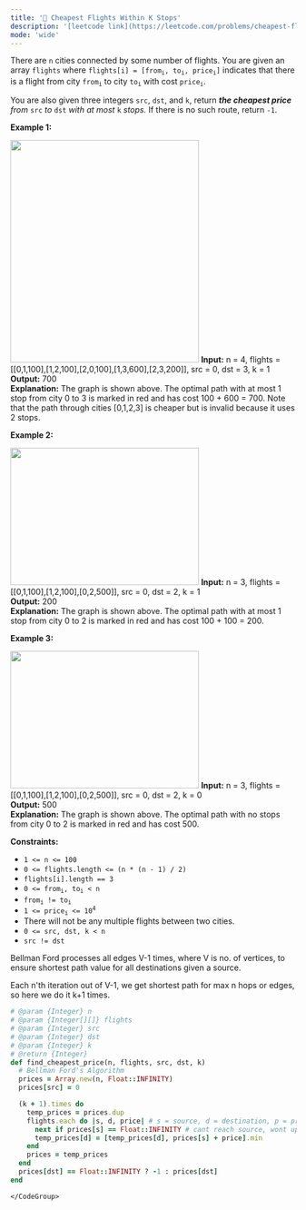 ```yaml
---
title: '🧀 Cheapest Flights Within K Stops'
description: '[leetcode link](https://leetcode.com/problems/cheapest-flights-within-k-stops/description/)'
mode: 'wide'
---
```

<Tabs>
  <Tab title="Question" icon="circle-question" iconType="regular">
    <Card>
      <p>There are <code>n</code> cities connected by some number of flights. You are given an array <code>flights</code> where <code>flights[i] = [from<sub>i</sub>, to<sub>i</sub>, price<sub>i</sub>]</code> indicates that there is a flight from city <code>from<sub>i</sub></code> to city <code>to<sub>i</sub></code> with cost <code>price<sub>i</sub></code>.</p>  <p>You are also given three integers <code>src</code>, <code>dst</code>, and <code>k</code>, return <em><strong>the cheapest price</strong> from </em><code>src</code><em> to </em><code>dst</code><em> with at most </em><code>k</code><em> stops. </em>If there is no such route, return<em> </em><code>-1</code>.</p>   <p><strong class="example">Example 1:</strong></p> <img alt="" src="https://assets.leetcode.com/uploads/2022/03/18/cheapest-flights-within-k-stops-3drawio.png" style="width: 332px; height: 392px;" />  <strong>Input:</strong> n = 4, flights = [[0,1,100],[1,2,100],[2,0,100],[1,3,600],[2,3,200]], src = 0, dst = 3, k = 1 <br/> <strong>Output:</strong> 700 <br/> <strong>Explanation:</strong> The graph is shown above. The optimal path with at most 1 stop from city 0 to 3 is marked in red and has cost 100 + 600 = 700. Note that the path through cities [0,1,2,3] is cheaper but is invalid because it uses 2 stops.   <p><strong class="example">Example 2:</strong></p> <img alt="" src="https://assets.leetcode.com/uploads/2022/03/18/cheapest-flights-within-k-stops-1drawio.png" style="width: 332px; height: 242px;" />  <strong>Input:</strong> n = 3, flights = [[0,1,100],[1,2,100],[0,2,500]], src = 0, dst = 2, k = 1 <br/> <strong>Output:</strong> 200 <br/> <strong>Explanation:</strong> The graph is shown above. The optimal path with at most 1 stop from city 0 to 2 is marked in red and has cost 100 + 100 = 200.   <p><strong class="example">Example 3:</strong></p> <img alt="" src="https://assets.leetcode.com/uploads/2022/03/18/cheapest-flights-within-k-stops-2drawio.png" style="width: 332px; height: 242px;" />  <strong>Input:</strong> n = 3, flights = [[0,1,100],[1,2,100],[0,2,500]], src = 0, dst = 2, k = 0 <br/> <strong>Output:</strong> 500 <br/> <strong>Explanation:</strong> The graph is shown above. The optimal path with no stops from city 0 to 2 is marked in red and has cost 500.    <p><strong>Constraints:</strong></p>  <ul>  <li><code>1 &lt;= n &lt;= 100</code></li>  <li><code>0 &lt;= flights.length &lt;= (n * (n - 1) / 2)</code></li>  <li><code>flights[i].length == 3</code></li>  <li><code>0 &lt;= from<sub>i</sub>, to<sub>i</sub> &lt; n</code></li>  <li><code>from<sub>i</sub> != to<sub>i</sub></code></li>  <li><code>1 &lt;= price<sub>i</sub> &lt;= 10<sup>4</sup></code></li>  <li>There will not be any multiple flights between two cities.</li>  <li><code>0 &lt;= src, dst, k &lt; n</code></li>  <li><code>src != dst</code></li> </ul> 
    </Card>
  </Tab>
  <Tab title="Solution" icon="lightbulb" iconType="regular" >
    <Card>
      Bellman Ford processes all edges V-1 times, where V is no. of vertices, to ensure shortest path value for all destinations given a source. 

Each n'th iteration out of V-1, we get shortest path for max n hops or edges, so here we do it k+1 times.
    </Card>
  <Expandable title="code">
    <CodeGroup dropdown>
```ruby title="Cheapest Flights Within K Stops" lines
# @param {Integer} n
# @param {Integer[][]} flights
# @param {Integer} src
# @param {Integer} dst
# @param {Integer} k
# @return {Integer}
def find_cheapest_price(n, flights, src, dst, k)
  # Bellman Ford's Algorithm
  prices = Array.new(n, Float::INFINITY)
  prices[src] = 0

  (k + 1).times do
    temp_prices = prices.dup
    flights.each do |s, d, price| # s = source, d = destination, p = price
      next if prices[s] == Float::INFINITY # cant reach source, wont update this edge
      temp_prices[d] = [temp_prices[d], prices[s] + price].min
    end
    prices = temp_prices
  end
  prices[dst] == Float::INFINITY ? -1 : prices[dst]
end
```
    </CodeGroup>
  </Expandable>
  </Tab>
</Tabs>